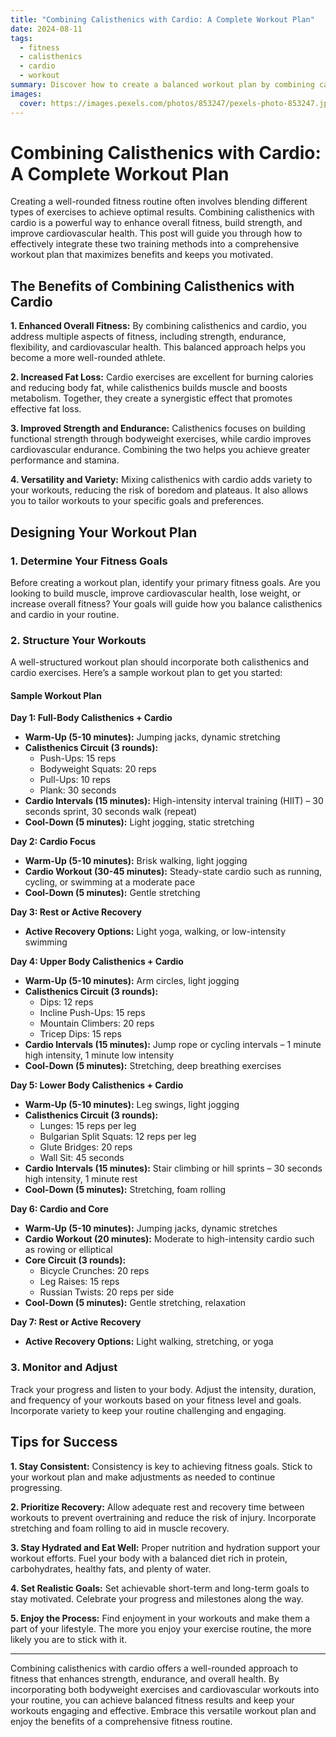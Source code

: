 ```yaml
---
title: "Combining Calisthenics with Cardio: A Complete Workout Plan"
date: 2024-08-11
tags:
  - fitness
  - calisthenics
  - cardio
  - workout
summary: Discover how to create a balanced workout plan by combining calisthenics and cardio. Learn how integrating these two training methods can enhance overall fitness, boost endurance, and achieve your fitness goals effectively.
images:
  cover: https://images.pexels.com/photos/853247/pexels-photo-853247.jpeg?auto=compress&cs=tinysrgb&w=800
---
```


# Combining Calisthenics with Cardio: A Complete Workout Plan

Creating a well-rounded fitness routine often involves blending different types of exercises to achieve optimal results. Combining calisthenics with cardio is a powerful way to enhance overall fitness, build strength, and improve cardiovascular health. This post will guide you through how to effectively integrate these two training methods into a comprehensive workout plan that maximizes benefits and keeps you motivated.

## The Benefits of Combining Calisthenics with Cardio

**1. Enhanced Overall Fitness:** By combining calisthenics and cardio, you address multiple aspects of fitness, including strength, endurance, flexibility, and cardiovascular health. This balanced approach helps you become a more well-rounded athlete.

**2. Increased Fat Loss:** Cardio exercises are excellent for burning calories and reducing body fat, while calisthenics builds muscle and boosts metabolism. Together, they create a synergistic effect that promotes effective fat loss.

**3. Improved Strength and Endurance:** Calisthenics focuses on building functional strength through bodyweight exercises, while cardio improves cardiovascular endurance. Combining the two helps you achieve greater performance and stamina.

**4. Versatility and Variety:** Mixing calisthenics with cardio adds variety to your workouts, reducing the risk of boredom and plateaus. It also allows you to tailor workouts to your specific goals and preferences.

## Designing Your Workout Plan

### 1. Determine Your Fitness Goals

Before creating a workout plan, identify your primary fitness goals. Are you looking to build muscle, improve cardiovascular health, lose weight, or increase overall fitness? Your goals will guide how you balance calisthenics and cardio in your routine.

### 2. Structure Your Workouts

A well-structured workout plan should incorporate both calisthenics and cardio exercises. Here’s a sample workout plan to get you started:

#### **Sample Workout Plan**

**Day 1: Full-Body Calisthenics + Cardio**

- **Warm-Up (5-10 minutes):** Jumping jacks, dynamic stretching
- **Calisthenics Circuit (3 rounds):**
  - Push-Ups: 15 reps
  - Bodyweight Squats: 20 reps
  - Pull-Ups: 10 reps
  - Plank: 30 seconds
- **Cardio Intervals (15 minutes):** High-intensity interval training (HIIT) – 30 seconds sprint, 30 seconds walk (repeat)
- **Cool-Down (5 minutes):** Light jogging, static stretching

**Day 2: Cardio Focus**

- **Warm-Up (5-10 minutes):** Brisk walking, light jogging
- **Cardio Workout (30-45 minutes):** Steady-state cardio such as running, cycling, or swimming at a moderate pace
- **Cool-Down (5 minutes):** Gentle stretching

**Day 3: Rest or Active Recovery**

- **Active Recovery Options:** Light yoga, walking, or low-intensity swimming

**Day 4: Upper Body Calisthenics + Cardio**

- **Warm-Up (5-10 minutes):** Arm circles, light jogging
- **Calisthenics Circuit (3 rounds):**
  - Dips: 12 reps
  - Incline Push-Ups: 15 reps
  - Mountain Climbers: 20 reps
  - Tricep Dips: 15 reps
- **Cardio Intervals (15 minutes):** Jump rope or cycling intervals – 1 minute high intensity, 1 minute low intensity
- **Cool-Down (5 minutes):** Stretching, deep breathing exercises

**Day 5: Lower Body Calisthenics + Cardio**

- **Warm-Up (5-10 minutes):** Leg swings, light jogging
- **Calisthenics Circuit (3 rounds):**
  - Lunges: 15 reps per leg
  - Bulgarian Split Squats: 12 reps per leg
  - Glute Bridges: 20 reps
  - Wall Sit: 45 seconds
- **Cardio Intervals (15 minutes):** Stair climbing or hill sprints – 30 seconds high intensity, 1 minute rest
- **Cool-Down (5 minutes):** Stretching, foam rolling

**Day 6: Cardio and Core**

- **Warm-Up (5-10 minutes):** Jumping jacks, dynamic stretches
- **Cardio Workout (20 minutes):** Moderate to high-intensity cardio such as rowing or elliptical
- **Core Circuit (3 rounds):**
  - Bicycle Crunches: 20 reps
  - Leg Raises: 15 reps
  - Russian Twists: 20 reps per side
- **Cool-Down (5 minutes):** Gentle stretching, relaxation

**Day 7: Rest or Active Recovery**

- **Active Recovery Options:** Light walking, stretching, or yoga

### 3. Monitor and Adjust

Track your progress and listen to your body. Adjust the intensity, duration, and frequency of your workouts based on your fitness level and goals. Incorporate variety to keep your routine challenging and engaging.

## Tips for Success

**1. Stay Consistent:** Consistency is key to achieving fitness goals. Stick to your workout plan and make adjustments as needed to continue progressing.

**2. Prioritize Recovery:** Allow adequate rest and recovery time between workouts to prevent overtraining and reduce the risk of injury. Incorporate stretching and foam rolling to aid in muscle recovery.

**3. Stay Hydrated and Eat Well:** Proper nutrition and hydration support your workout efforts. Fuel your body with a balanced diet rich in protein, carbohydrates, healthy fats, and plenty of water.

**4. Set Realistic Goals:** Set achievable short-term and long-term goals to stay motivated. Celebrate your progress and milestones along the way.

**5. Enjoy the Process:** Find enjoyment in your workouts and make them a part of your lifestyle. The more you enjoy your exercise routine, the more likely you are to stick with it.

---

Combining calisthenics with cardio offers a well-rounded approach to fitness that enhances strength, endurance, and overall health. By incorporating both bodyweight exercises and cardiovascular workouts into your routine, you can achieve balanced fitness results and keep your workouts engaging and effective. Embrace this versatile workout plan and enjoy the benefits of a comprehensive fitness routine.